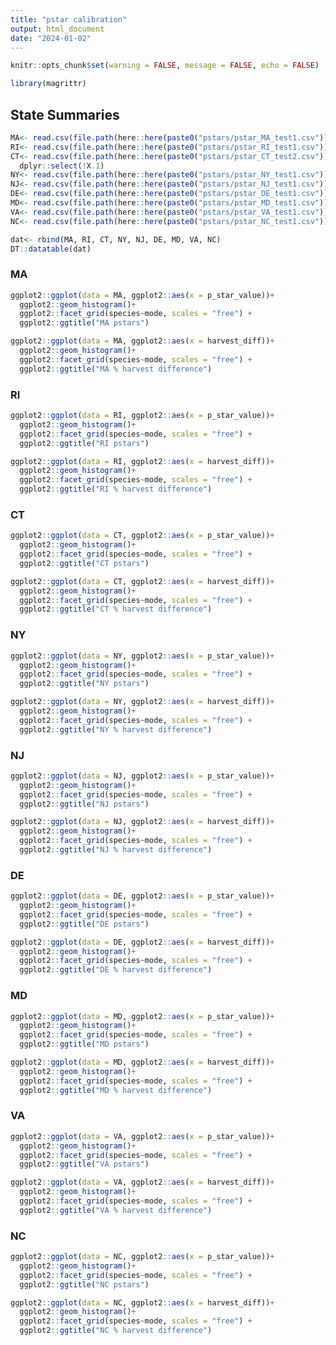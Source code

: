 ```yaml
---
title: "pstar calibration"
output: html_document
date: "2024-01-02"
---
```


```r
knitr::opts_chunk$set(warning = FALSE, message = FALSE, echo = FALSE)

library(magrittr)
```

## State Summaries  {.tabset}

```r
MA<- read.csv(file.path(here::here(paste0("pstars/pstar_MA_test1.csv"))))
RI<- read.csv(file.path(here::here(paste0("pstars/pstar_RI_test1.csv"))))
CT<- read.csv(file.path(here::here(paste0("pstars/pstar_CT_test2.csv")))) %>% 
  dplyr::select(!X.1)
NY<- read.csv(file.path(here::here(paste0("pstars/pstar_NY_test1.csv"))))
NJ<- read.csv(file.path(here::here(paste0("pstars/pstar_NJ_test1.csv"))))
DE<- read.csv(file.path(here::here(paste0("pstars/pstar_DE_test1.csv"))))
MD<- read.csv(file.path(here::here(paste0("pstars/pstar_MD_test1.csv"))))
VA<- read.csv(file.path(here::here(paste0("pstars/pstar_VA_test1.csv"))))
NC<- read.csv(file.path(here::here(paste0("pstars/pstar_NC_test1.csv"))))

dat<- rbind(MA, RI, CT, NY, NJ, DE, MD, VA, NC)
DT::datatable(dat)
```


### MA

```r

ggplot2::ggplot(data = MA, ggplot2::aes(x = p_star_value))+
  ggplot2::geom_histogram()+
  ggplot2::facet_grid(species~mode, scales = "free") +
  ggplot2::ggtitle("MA pstars")

ggplot2::ggplot(data = MA, ggplot2::aes(x = harvest_diff))+
  ggplot2::geom_histogram()+
  ggplot2::facet_grid(species~mode, scales = "free") +
  ggplot2::ggtitle("MA % harvest difference")
```


### RI 

```r

ggplot2::ggplot(data = RI, ggplot2::aes(x = p_star_value))+
  ggplot2::geom_histogram()+
  ggplot2::facet_grid(species~mode, scales = "free") +
  ggplot2::ggtitle("RI pstars")

ggplot2::ggplot(data = RI, ggplot2::aes(x = harvest_diff))+
  ggplot2::geom_histogram()+
  ggplot2::facet_grid(species~mode, scales = "free") +
  ggplot2::ggtitle("RI % harvest difference")


```

### CT

```r
ggplot2::ggplot(data = CT, ggplot2::aes(x = p_star_value))+
  ggplot2::geom_histogram()+
  ggplot2::facet_grid(species~mode, scales = "free") +
  ggplot2::ggtitle("CT pstars")

ggplot2::ggplot(data = CT, ggplot2::aes(x = harvest_diff))+
  ggplot2::geom_histogram()+
  ggplot2::facet_grid(species~mode, scales = "free") +
  ggplot2::ggtitle("CT % harvest difference")
```

### NY

```r
ggplot2::ggplot(data = NY, ggplot2::aes(x = p_star_value))+
  ggplot2::geom_histogram()+
  ggplot2::facet_grid(species~mode, scales = "free") +
  ggplot2::ggtitle("NY pstars")

ggplot2::ggplot(data = NY, ggplot2::aes(x = harvest_diff))+
  ggplot2::geom_histogram()+
  ggplot2::facet_grid(species~mode, scales = "free") +
  ggplot2::ggtitle("NY % harvest difference")
```

### NJ

```r
ggplot2::ggplot(data = NJ, ggplot2::aes(x = p_star_value))+
  ggplot2::geom_histogram()+
  ggplot2::facet_grid(species~mode, scales = "free") +
  ggplot2::ggtitle("NJ pstars")

ggplot2::ggplot(data = NJ, ggplot2::aes(x = harvest_diff))+
  ggplot2::geom_histogram()+
  ggplot2::facet_grid(species~mode, scales = "free") +
  ggplot2::ggtitle("NJ % harvest difference")
```

### DE

```r
ggplot2::ggplot(data = DE, ggplot2::aes(x = p_star_value))+
  ggplot2::geom_histogram()+
  ggplot2::facet_grid(species~mode, scales = "free") +
  ggplot2::ggtitle("DE pstars")

ggplot2::ggplot(data = DE, ggplot2::aes(x = harvest_diff))+
  ggplot2::geom_histogram()+
  ggplot2::facet_grid(species~mode, scales = "free") +
  ggplot2::ggtitle("DE % harvest difference")
```


### MD

```r
ggplot2::ggplot(data = MD, ggplot2::aes(x = p_star_value))+
  ggplot2::geom_histogram()+
  ggplot2::facet_grid(species~mode, scales = "free") +
  ggplot2::ggtitle("MD pstars")

ggplot2::ggplot(data = MD, ggplot2::aes(x = harvest_diff))+
  ggplot2::geom_histogram()+
  ggplot2::facet_grid(species~mode, scales = "free") +
  ggplot2::ggtitle("MD % harvest difference")
```

### VA 

```r
ggplot2::ggplot(data = VA, ggplot2::aes(x = p_star_value))+
  ggplot2::geom_histogram()+
  ggplot2::facet_grid(species~mode, scales = "free") +
  ggplot2::ggtitle("VA pstars")

ggplot2::ggplot(data = VA, ggplot2::aes(x = harvest_diff))+
  ggplot2::geom_histogram()+
  ggplot2::facet_grid(species~mode, scales = "free") +
  ggplot2::ggtitle("VA % harvest difference")
```

### NC

```r
ggplot2::ggplot(data = NC, ggplot2::aes(x = p_star_value))+
  ggplot2::geom_histogram()+
  ggplot2::facet_grid(species~mode, scales = "free") +
  ggplot2::ggtitle("NC pstars")

ggplot2::ggplot(data = NC, ggplot2::aes(x = harvest_diff))+
  ggplot2::geom_histogram()+
  ggplot2::facet_grid(species~mode, scales = "free") +
  ggplot2::ggtitle("NC % harvest difference")
```